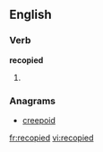 ==English==

===Verb===
'''recopied'''

# {{en-past of|recopy}}

===Anagrams===
*[[creepoid]]

[[fr:recopied]]
[[vi:recopied]]